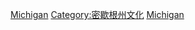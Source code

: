 {{Commons category|Religion in Michigan}}
[[Category:美国各州宗教|Michigan]]
[[Category:密歇根州文化|Category:密歇根州文化]]
[[Category:美國中西部宗教|Michigan]]